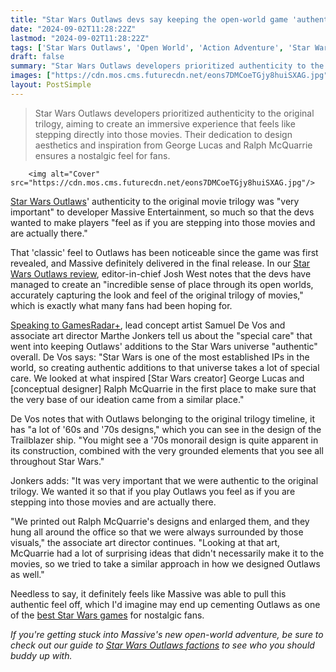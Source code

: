 ```yaml
---
title: "Star Wars Outlaws devs say keeping the open-world game 'authentic to the original trilogy' was 'very important' and required 'a lot of special care'"
date: "2024-09-02T11:28:22Z"
lastmod: "2024-09-02T11:28:22Z"
tags: ['Star Wars Outlaws', 'Open World', 'Action Adventure', 'Star Wars', 'Original Trilogy', 'PC', 'Xbox', 'PlayStation']
draft: false
summary: "Star Wars Outlaws developers prioritized authenticity to the original trilogy, aiming to create an immersive experience that feels like stepping directly into those movies. Their dedication to design aesthetics and inspiration from George Lucas and Ralph McQuarrie ensures a nostalgic feel for fans."
images: ["https://cdn.mos.cms.futurecdn.net/eons7DMCoeTGjy8huiSXAG.jpg"]
layout: PostSimple
---
```

> Star Wars Outlaws developers prioritized authenticity to the original trilogy, aiming to create an immersive experience that feels like stepping directly into those movies. Their dedication to design aesthetics and inspiration from George Lucas and Ralph McQuarrie ensures a nostalgic feel for fans.


        <img alt="Cover" src="https://cdn.mos.cms.futurecdn.net/eons7DMCoeTGjy8huiSXAG.jpg"/>
        
[<u>Star Wars Outlaws</u>](https://www.gamesradar.com/star-wars-outlaws-guide/)' authenticity to the original movie trilogy was "very important" to developer Massive Entertainment, so much so that the devs wanted to make players "feel as if you are stepping into those movies and are actually there."

That 'classic' feel to Outlaws has been noticeable since the game was first revealed, and Massive definitely delivered in the final release. In our [<u>Star Wars Outlaws review</u>](https://www.gamesradar.com/games/open-world/star-wars-outlaws-review/), editor-in-chief Josh West notes that the devs have managed to create an "incredible sense of place through its open worlds, accurately capturing the look and feel of the original trilogy of movies," which is exactly what many fans had been hoping for.

[<u>Speaking to GamesRadar+</u>](https://www.gamesradar.com/games/open-world/the-star-wars-outlaws-creative-team-weighs-in-on-what-its-like-to-work-within-a-galaxy-far-far-away-initially-it-felt-like-we-had-been-let-loose-in-the-toy-factory/), lead concept artist Samuel De Vos and associate art director Marthe Jonkers tell us about the "special care" that went into keeping Outlaws' additions to the Star Wars universe "authentic" overall. De Vos says: "Star Wars is one of the most established IPs in the world, so creating authentic additions to that universe takes a lot of special care. We looked at what inspired [Star Wars creator] George Lucas and [conceptual designer] Ralph McQuarrie in the first place to make sure that the very base of our ideation came from a similar place."

De Vos notes that with Outlaws belonging to the original trilogy timeline, it has "a lot of '60s and '70s designs," which you can see in the design of the Trailblazer ship. "You might see a '70s monorail design is quite apparent in its construction, combined with the very grounded elements that you see all throughout Star Wars."

Jonkers adds: "It was very important that we were authentic to the original trilogy. We wanted it so that if you play Outlaws you feel as if you are stepping into those movies and are actually there.

"We printed out Ralph McQuarrie's designs and enlarged them, and they hung all around the office so that we were always surrounded by those visuals," the associate art director continues. "Looking at that art, McQuarrie had a lot of surprising ideas that didn't necessarily make it to the movies, so we tried to take a similar approach in how we designed Outlaws as well."

Needless to say, it definitely feels like Massive was able to pull this authentic feel off, which I'd imagine may end up cementing Outlaws as one of the [best Star Wars games](https://www.gamesradar.com/best-star-wars-games/) for nostalgic fans.

*If you're getting stuck into Massive's new open-world adventure, be sure to check out our guide to *[<u><em>Star Wars Outlaws factions</em></u>](https://www.gamesradar.com/games/action/star-wars-outlaws-faction-reputation-criminal-network/)* to see who you should buddy up with.* 
        